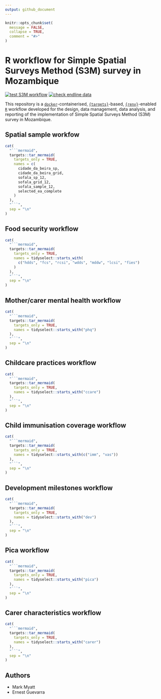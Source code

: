 ```yaml
---
output: github_document
---
```


<!-- README.md is generated from README.Rmd. Please edit that file -->

```r
knitr::opts_chunk$set(
  message = FALSE,
  collapse = TRUE,
  comment = "#>"
)
```

# R workflow for Simple Spatial Surveys Method (S3M) survey in Mozambique

<!-- badges: start -->
[![test S3M workflow](https://github.com/katilingban/mozambique_s3m/actions/workflows/test-s3m-workflow.yaml/badge.svg)](https://github.com/katilingban/mozambique_s3m/actions/workflows/test-s3m-workflow.yaml)
[![check endline data](https://github.com/katilingban/mozambique-s3m/actions/workflows/check-s3m-data.yaml/badge.svg)](https://github.com/katilingban/mozambique-s3m/actions/workflows/check-s3m-data.yaml)
<!-- badges: end -->

This repository is a [`docker`](https://www.docker.com/get-started)-containerised, [`{targets}`](https://docs.ropensci.org/targets/)-based, [`{renv}`](https://rstudio.github.io/renv/articles/renv.html)-enabled [`R`](https://cran.r-project.org/) workflow developed for the design, data management, data analysis, and reporting of the implementation of Simple Spatial Surveys Method (S3M) survey in Mozambique.

## Spatial sample workfow

```r
cat(
  "```mermaid",
  targets::tar_mermaid(
    targets_only = TRUE, 
    names = c(
      cidade_da_beira_sp,
      cidade_da_beira_grid,
      sofala_sp_12,
      sofala_grid_12,
      sofala_sample_12,
      selected_ea_complete
    )
  ),
  "```",
  sep = "\n"
)
```

## Food security workflow

```r
cat(
  "```mermaid",
  targets::tar_mermaid(
    targets_only = TRUE, 
    names = tidyselect::starts_with(
      c("hdds", "fcs", "rcsi", "wdds", "mddw", "lcsi", "fies")
    )
  ),
  "```",
  sep = "\n"
)
```

## Mother/carer mental health workflow

```r
cat(
  "```mermaid",
  targets::tar_mermaid(
    targets_only = TRUE, 
    names = tidyselect::starts_with("phq")
  ),
  "```",
  sep = "\n"
)
```

## Childcare practices workflow

```r
cat(
  "```mermaid",
  targets::tar_mermaid(
    targets_only = TRUE, 
    names = tidyselect::starts_with("ccare")
  ),
  "```",
  sep = "\n"
)
```

## Child immunisation coverage workflow

```r
cat(
  "```mermaid",
  targets::tar_mermaid(
    targets_only = TRUE, 
    names = tidyselect::starts_with(c("imm", "vas"))
  ),
  "```",
  sep = "\n"
)
```

## Development milestones workflow

```r
cat(
  "```mermaid",
  targets::tar_mermaid(
    targets_only = TRUE, 
    names = tidyselect::starts_with("dev")
  ),
  "```",
  sep = "\n"
)
```

## Pica workflow

```r
cat(
  "```mermaid",
  targets::tar_mermaid(
    targets_only = TRUE, 
    names = tidyselect::starts_with("pica")
  ),
  "```",
  sep = "\n"
)
```


## Carer characteristics workflow

```r
cat(
  "```mermaid",
  targets::tar_mermaid(
    targets_only = TRUE, 
    names = tidyselect::starts_with("carer")
  ),
  "```",
  sep = "\n"
)
```

## Authors

* Mark Myatt
* Ernest Guevarra
